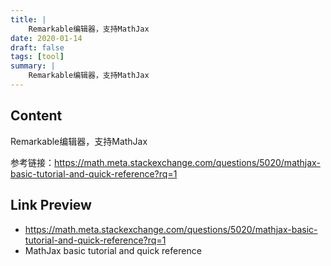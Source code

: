 ```yaml
---
title: |
    Remarkable编辑器，支持MathJax
date: 2020-01-14
draft: false
tags: [tool]
summary: |
    Remarkable编辑器，支持MathJax
---
```


## Content

Remarkable编辑器，支持MathJax

参考链接：https://math.meta.stackexchange.com/questions/5020/mathjax-basic-tutorial-and-quick-reference?rq=1


## Link Preview

- https://math.meta.stackexchange.com/questions/5020/mathjax-basic-tutorial-and-quick-reference?rq=1
- MathJax basic tutorial and quick reference
